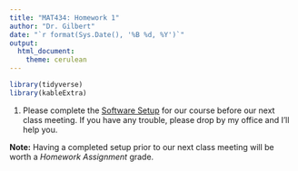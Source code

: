 ```yaml
---
title: "MAT434: Homework 1"
author: "Dr. Gilbert"
date: "`r format(Sys.Date(), '%B %d, %Y')`"
output:
  html_document:
    theme: cerulean
---
```


```r
library(tidyverse)
library(kableExtra)
```

1. Please complete the [Software Setup](https://agmath.github.io/ClassificationCourse/SoftwareSetup.html) for our course before our next class meeting. If you have any trouble, please drop by my office and I'll help you.

**Note:** Having a completed setup prior to our next class meeting will be worth a *Homework Assignment* grade.
